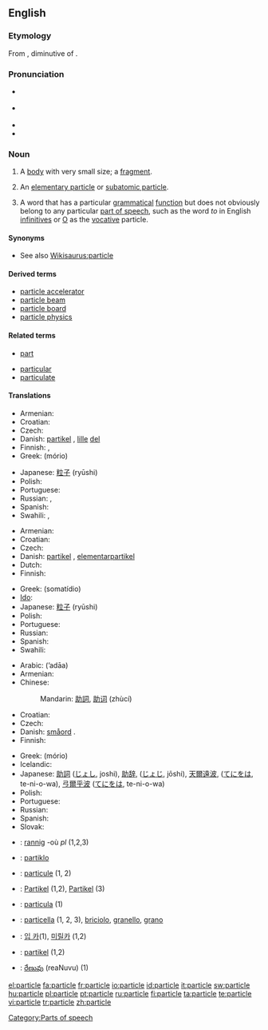 {{wikipedia}}
==English==

===Etymology===
From {{etyl|la}} {{term|particula||small part, particle}}, diminutive of {{term|pars||part, piece}}.

===Pronunciation===
* {{a|RP}} {{IPA|/ˈpɑːtɪkəl/}}
* {{a|US}} {{IPA|/ˈpɑːrtɪkəl/}}
* {{audio|en-us-particle.ogg|Audio (US)}}
* {{rhymes|ɑː(r)tɪkəl}}

===Noun===
{{en-noun}}

# A [[body]] with very small size; a [[fragment]].
# {{physics}} An [[elementary particle]] or [[subatomic particle]].
# {{linguistics}} A word that has a particular [[grammatical]] [[function]] but does not obviously belong to any particular [[part of speech]], such as the word ''to'' in English [[infinitive]]s or [[O]] as the [[vocative]] particle.

====Synonyms====
* See also  [[Wikisaurus:particle]]

====Derived terms====
* [[particle accelerator]]
* [[particle beam]]
* [[particle board]]
* [[particle physics]]

====Related terms====
{{rel-top}}
* [[part]]
{{rel-mid}}
* [[particular]]
* [[particulate]]
{{rel-bottom}}

====Translations====
{{trans-top|body with very small size}}
* Armenian: {{t|hy|մասնիկ|tr=masnik|sc=Armn|xs=Armenian}}
* Croatian: {{t-|hr|čestica|f|alt=čèstica}}
* Czech: {{t+|cs|částice|f}}
* Danish: [[partikel]] {{c}}, [[lille]] [[del]] {{c}}
* Finnish: {{t+|fi|hiukkanen}}, {{t+|fi|partikkeli}}
* Greek: {{t|el|μόριο|n|sc=Grek}} (mório)
{{trans-mid}}
* Japanese: [[粒子]] (ryūshi)
* Polish: {{t+|pl|cząstka|f}}
* Portuguese: {{t+|pt|partícula|f}}
* Russian: {{t+|ru|частица|f|tr=častíca|sc=Cyrl}}, {{t+|ru|крупица|f|tr=krupíca|sc=Cyrl}}
* Spanish: {{t|es|partícula|f}}
* Swahili: {{t|sw|chembechembe}},  {{t|sw|punje}}
{{trans-bottom}}

{{trans-top|elementary particle or subatomic particle}}
* Armenian: {{t|hy|մասնիկ|tr=masnik|sc=Armn|xs=Armenian}}
* Croatian: {{t-|hr|čestica|f|alt=čèstica}}
* Czech: {{t+|cs|částice|f}}
* Danish: [[partikel]] {{c}}, [[elementarpartikel]] {{c}}
* Dutch: {{t-|nl|deeltje|n}}
* Finnish: {{t+|fi|hiukkanen}}
{{trans-mid}}
* Greek: {{t+|el|σωματίδιο|n|sc=Grek}} (somatídio)
* [[Ido]]: {{t|io|partikulo}}
* Japanese: [[粒子]] (ryūshi)
* Polish: {{t+|pl|cząstka|f}}
* Portuguese: {{t+|pt|partícula|f}}
* Russian: {{t+|ru|частица|f|tr=častíca|sc=Cyrl}}
* Spanish: {{t|es|partícula|f}}
* Swahili: {{t|sw|chembechembe}}
{{trans-bottom}}

{{trans-top|word that does not belong to any particular part of speech}}
* Arabic: {{Arab|[[أداة]]}} (ʼadāa)
* Armenian: {{t-|hy|եղանակավորող բառ|tr=eġanakavoroġ baṙ|sc=Armn|xs=Armenian}}
* Chinese:
*: Mandarin: [[助詞]], [[助词]]  (zhùcí)
* Croatian: {{t-|hr|čestica|f|alt=čèstica}}
* Czech: {{t+|cs|částice|f}}
* Danish: [[småord]] {{n}}. {{t|nl|partikel|n}}
* Finnish: {{t+|fi|partikkeli}}
{{trans-mid}}
* Greek: {{t|el|μόριο|n|sc=Grek}} (mório)
* Icelandic: {{t+|is|smáorð|n}}
* Japanese: [[助詞]] ([[じょし]], joshi), [[助辞]], ([[じょじ]], jōshi), [[天爾遠波]], ([[てにをは]], te-ni-o-wa), [[弖爾乎波]] ([[てにをは]], te-ni-o-wa)
* Polish: {{t+|pl|partykuła|f}}
* Portuguese: {{t+|pt|partícula|f}}
* Russian: {{t+|ru|частица|f|tr=častíca|sc=Cyrl}}
* Spanish: {{t|es|partícula|f}}
* Slovak: {{t|sk|častica|f}}
{{trans-bottom}}

{{checktrans-top}}
* {{ttbc|Breton}}: [[rannig]] {{f}} -où ''pl'' (1,2,3)
* {{ttbc|Esperanto}}: [[partiklo]]
* {{ttbc|French}}: [[particule]] {{f}} (1, 2)
* {{ttbc|German}}: [[Partikel]] {{n}} (1,2), [[Partikel]] {{f}} (3)
* {{ttbc|Interlingua}}: [[particula]] (1)
* {{ttbc|Italian}}: [[particella]] {{f}} (1, 2, 3), [[briciolo]], [[granello]], [[grano]]
{{trans-mid}}
* {{ttbc|Korean}}: [[입 카]](1), [[미릴카]] (1,2)
* {{ttbc|Swedish}}: [[partikel]] {{c}} (1,2)
* {{ttbc|Telugu}}: [[రేణువు]] (reaNuvu) (1)
{{trans-bottom}}

[[Category:Parts of speech]]

[[el:particle]]
[[fa:particle]]
[[fr:particle]]
[[io:particle]]
[[id:particle]]
[[it:particle]]
[[sw:particle]]
[[hu:particle]]
[[pl:particle]]
[[pt:particle]]
[[ru:particle]]
[[fi:particle]]
[[ta:particle]]
[[te:particle]]
[[vi:particle]]
[[tr:particle]]
[[zh:particle]]